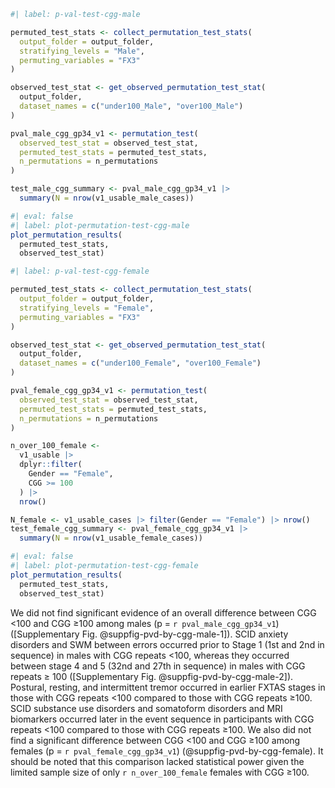 
```r
#| label: p-val-test-cgg-male

permuted_test_stats <- collect_permutation_test_stats(
  output_folder = output_folder,
  stratifying_levels = "Male",
  permuting_variables = "FX3"
)

observed_test_stat <- get_observed_permutation_test_stat(
  output_folder,
  dataset_names = c("under100_Male", "over100_Male")
)

pval_male_cgg_gp34_v1 <- permutation_test(
  observed_test_stat = observed_test_stat,
  permuted_test_stats = permuted_test_stats,
  n_permutations = n_permutations
)

test_male_cgg_summary <- pval_male_cgg_gp34_v1 |>
  summary(N = nrow(v1_usable_male_cases))
```

```r
#| eval: false
#| label: plot-permutation-test-cgg-male
plot_permutation_results(
  permuted_test_stats,
  observed_test_stat)
```

```r
#| label: p-val-test-cgg-female

permuted_test_stats <- collect_permutation_test_stats(
  output_folder = output_folder,
  stratifying_levels = "Female",
  permuting_variables = "FX3"
)

observed_test_stat <- get_observed_permutation_test_stat(
  output_folder,
  dataset_names = c("under100_Female", "over100_Female")
)

pval_female_cgg_gp34_v1 <- permutation_test(
  observed_test_stat = observed_test_stat,
  permuted_test_stats = permuted_test_stats,
  n_permutations = n_permutations
)

n_over_100_female <-
  v1_usable |>
  dplyr::filter(
    Gender == "Female",
    CGG >= 100
  ) |>
  nrow()

N_female <- v1_usable_cases |> filter(Gender == "Female") |> nrow()
test_female_cgg_summary <- pval_female_cgg_gp34_v1 |>
  summary(N = nrow(v1_usable_female_cases))
```

```r
#| eval: false
#| label: plot-permutation-test-cgg-female
plot_permutation_results(
  permuted_test_stats,
  observed_test_stat)
```

We did not find significant evidence of an overall difference between CGG <100
and CGG ≥100 among males (p = `r pval_male_cgg_gp34_v1`)
([Supplementary Fig. @suppfig-pvd-by-cgg-male-1]).
SCID anxiety disorders and SWM between errors occurred
prior to Stage 1 (1st and 2nd in sequence) in males with CGG repeats <100,
whereas they occurred between stage 4 and 5 (32nd and 27th in sequence)
in males with CGG repeats ≥ 100
([Supplementary Fig. @suppfig-pvd-by-cgg-male-2]).
Postural,
resting,
and
intermittent tremor
occurred in earlier FXTAS stages in those with CGG repeats <100
compared to those with CGG repeats ≥100.
SCID substance use disorders and somatoform disorders
and MRI biomarkers
occurred later in the event sequence in participants with CGG repeats <100
compared to those with CGG repeats ≥100.
We also did not find a significant difference between CGG <100 and CGG ≥100
among females (p = `r pval_female_cgg_gp34_v1`)
(@suppfig-pvd-by-cgg-female).
It should be noted that this comparison lacked statistical power
given the limited sample size of only
`r n_over_100_female` females with CGG ≥100.
